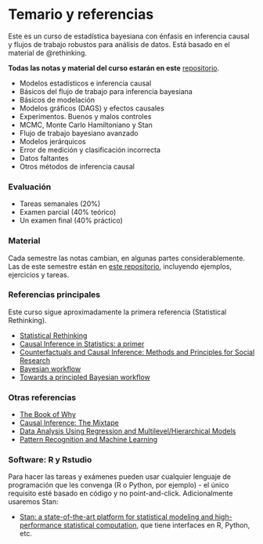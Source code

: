 # Temario y referencias {-}

Este es un curso de estadística bayesiana con énfasis en inferencia causal y
flujos de trabajo robustos para análisis de datos. Está basado en el material
de @rethinking.

**Todas las notas y material del curso estarán en este** [repositorio](https://github.com/felipegonzalez/metodos-analiticos-mcd-2025).


  - Modelos estadísticos e inferencia causal
  - Básicos del flujo de trabajo para inferencia bayesiana
  - Básicos de modelación
  - Modelos gráficos (DAGS) y efectos causales
  - Experimentos. Buenos y malos controles
  - MCMC, Monte Carlo Hamiltoniano y Stan 
  - Flujo de trabajo bayesiano avanzado
  - Modelos jerárquicos
  - Error de medición y clasificación incorrecta
  - Datos faltantes
  - Otros métodos de inferencia causal


### Evaluación {-}

- Tareas semanales (20%)
- Examen parcial (40% teórico)
- Un examen final (40% práctico)

### Material {-}

Cada semestre las notas cambian, en algunas partes considerablemente. Las
de este semestre están en [este repositorio](https://github.com/felipegonzalez/metodos-analiticos-mcd-2025),
incluyendo ejemplos, ejercicios y tareas.

### Referencias principales {-}

Este curso sigue aproximadamente la primera referencia (Statistical Rethinking).

  - [Statistical Rethinking](https://xcelab.net/rm/statistical-rethinking/)
  - [Causal Inference in Statistics: a primer](https://www.wiley.com/en-us/Causal+Inference+in+Statistics:+A+Primer-p-9781119186847)
  - [Counterfactuals and Causal Inference: Methods and Principles for Social Research](https://www.cambridge.org/core/books/counterfactuals-and-causal-inference/5CC81E6DF63C5E5A8B88F79D45E1D1B7)
  - [Bayesian workflow](https://arxiv.org/abs/2011.01808)
  - [Towards a principled Bayesian workflow](https://betanalpha.github.io/assets/case_studies/principled_bayesian_workflow.html)



### Otras referencias {-}

  - [The Book of Why](https://dl.acm.org/doi/10.5555/3238230)
  - [Causal Inference: The Mixtape](https://mixtape.scunning.com/)
  - [Data Analysis Using Regression and Multilevel/Hierarchical Models](https://www.cambridge.org/highereducation/books/data-analysis-using-regression-and-multilevel-hierarchical-models/32A29531C7FD730C3A68951A17C9D983#overview)
  - [Pattern Recognition and Machine Learning](http://www.springer.com/us/book/9780387310732)

### Software: R y Rstudio {-}

Para hacer las tareas y exámenes pueden usar cualquier lenguaje de programación
que les convenga (R o Python, por ejemplo) - el único requisito esté basado en código y no
point-and-click. Adicionalmente usaremos Stan:

- [Stan: a state-of-the-art platform for statistical modeling and high-performance statistical computation](https://mc-stan.org/), que tiene interfaces en R, Python, etc.


